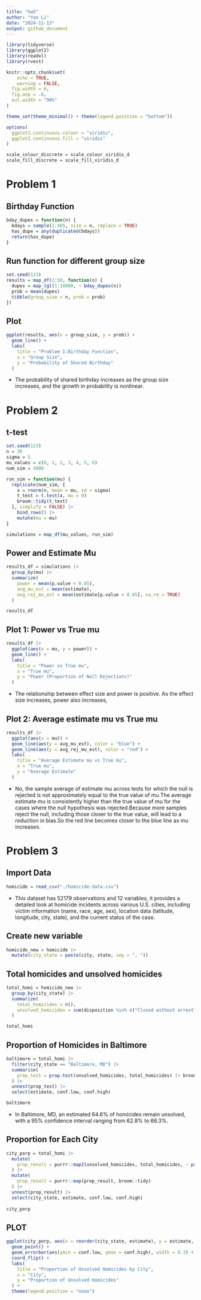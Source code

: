 ```yaml
---
title: "hw5"
author: "Yan Li"
date: "2024-11-13"
output: github_document
---
```


```r
library(tidyverse)
library(ggplot2)
library(readxl)
library(rvest)

knitr::opts_chunk$set(
	echo = TRUE,
	warning = FALSE,
  fig.width = 6,
  fig.asp = .6,
  out.width = "90%"
)

theme_set(theme_minimal() + theme(legend.position = "bottom"))

options(
  ggplot2.continuous.colour = "viridis",
  ggplot2.continuous.fill = "viridis"
)

scale_colour_discrete = scale_colour_viridis_d
scale_fill_discrete = scale_fill_viridis_d
```


# Problem 1
## Birthday Function
```r
bday_dupes = function(n) {
  bdays = sample(1:365, size = n, replace = TRUE)
  has_dupe = any(duplicated(bdays))
  return(has_dupe)
}

```
## Run function for different group size
```r
set.seed(123)
results = map_df(2:50, function(n) {
  dupes = map_lgl(1:10000, ~ bday_dupes(n))
  prob = mean(dupes)
  tibble(group_size = n, prob = prob)
})
```
## Plot
```r
ggplot(results, aes(x = group_size, y = prob)) +
  geom_line() +
  labs(
    title = "Problem 1:Birthday Function",
    x = "Group Size",
    y = "Probability of Shared Birthday"
  )
```
- The probability of shared birthday increases as the group size increases, and the growth in probability is nonlinear.

# Problem 2
## t-test

```r
set.seed(123)
n = 30
sigma = 5
mu_values = c(0, 1, 2, 3, 4, 5, 6)
num_sim = 5000

run_sim = function(mu) {
  replicate(num_sim, {
    x = rnorm(n, mean = mu, sd = sigma)
    t_test = t.test(x, mu = 0)
    broom::tidy(t_test)
  }, simplify = FALSE) |>
    bind_rows() |>
    mutate(mu = mu)
}

simulations = map_df(mu_values, run_sim)
```

## Power and Estimate Mu
```r
results_df = simulations |>
  group_by(mu) |>
  summarize(
    power = mean(p.value < 0.05),
    avg_mu_est = mean(estimate),
    avg_rej_mu_est = mean(estimate[p.value < 0.05], na.rm = TRUE)
  )

results_df
```
##  Plot 1: Power vs True mu
```r

results_df |>
  ggplot(aes(x = mu, y = power)) +
  geom_line() +
  labs(
    title = "Power vs True mu",
    x = "True mu",
    y = "Power (Proportion of Null Rejections)"
  )
```
- The relationship between effect size and power is positive. As the effect size increases, power also increases,

## Plot 2: Average estimate mu vs True mu
```r

results_df |>
  ggplot(aes(x = mu)) +
  geom_line(aes(y = avg_mu_est), color = "blue") +
  geom_line(aes(y = avg_rej_mu_est), color = "red") +
  labs(
    title = "Average Estimate mu vs True mu",
    x = "True mu",
    y = "Average Estimate"
  )

```
- No, the sample average of estimate mu across tests for which the null is rejected is not approximately equal to the true value of mu.The average estimate mu is consistently higher than the true value of mu for the cases where the null hypothesis was rejected.Because more samples reject the null, including those closer to the true value, will lead to a reduction in bias.So the red line becomes closer to the blue line as mu increases. 

# Problem 3
## Import Data
```r
homicide = read_csv("./homicide-data.csv")
```
- This dataset has 52179 observations and 12 variables, it provides a detailed look at homicide incidents across various U.S. cities, including victim information (name, race, age, sex), location data (latitude, longitude, city, state), and the current status of the case.

## Create new variable
```r
homicide_new = homicide |>
  mutate(city_state = paste(city, state, sep = ", "))

```
##  Total homicides and unsolved homicides
```r
total_homi = homicide_new |>
  group_by(city_state) |>
  summarize(
    total_homicides = n(),
    unsolved_homicides = sum(disposition %in% c("Closed without arrest", "Open/No arrest"))
  )

total_homi
```

## Proportion of Homicides in Baltimore
```r
baltimore = total_homi |>
  filter(city_state == "Baltimore, MD") |>
  summarise(
    prop_test = prop.test(unsolved_homicides, total_homicides) |> broom::tidy()
  ) |>
  unnest(prop_test) |>
  select(estimate, conf.low, conf.high) 

baltimore

```
- In Baltimore, MD, an estimated 64.6% of homicides remain unsolved, with a 95% confidence interval ranging from 62.8% to 66.3%. 

## Proportion for Each City
```r
city_porp = total_homi |>
  mutate(
    prop_result = purrr::map2(unsolved_homicides, total_homicides, ~ prop.test(x = .x, n = .y))
  ) |>
  mutate(
    prop_result = purrr::map(prop_result, broom::tidy)
  ) |>
  unnest(prop_result) |>
  select(city_state, estimate, conf.low, conf.high)
  
city_porp
```

## PLOT
```r
ggplot(city_porp, aes(x = reorder(city_state, estimate), y = estimate, color = city_state)) +
  geom_point() +
  geom_errorbar(aes(ymin = conf.low, ymax = conf.high), width = 0.3) +
  coord_flip() +
  labs(
    title = "Proportion of Unsolved Homicides by City",
    x = "City",
    y = "Proportion of Unsolved Homicides"
  ) +
  theme(legend.position = "none")
```





